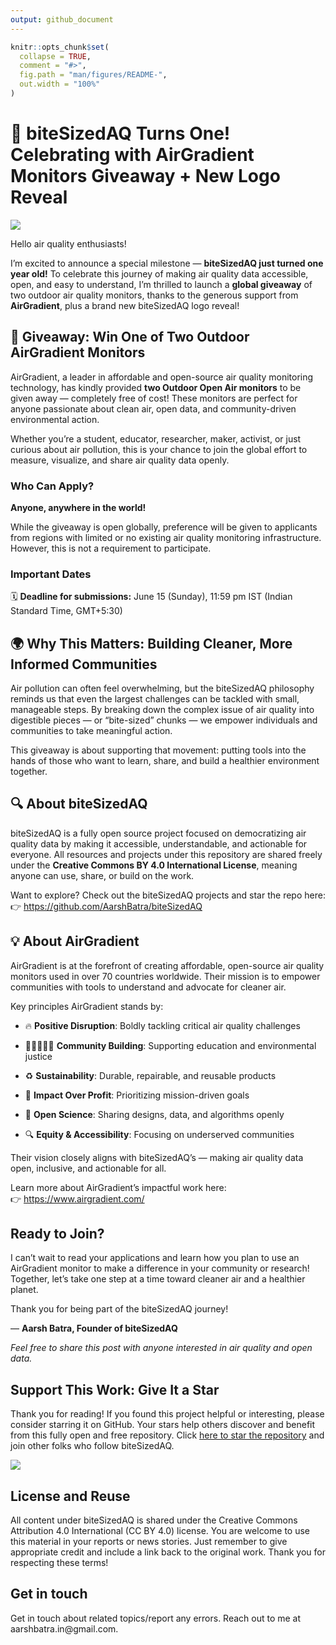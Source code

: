 ```yaml
---
output: github_document
---
```


<!-- README.md is generated from README.Rmd. Please edit that file -->

```r
knitr::opts_chunk$set(
  collapse = TRUE,
  comment = "#>",
  fig.path = "man/figures/README-",
  out.width = "100%"
)
```

# 🎉 biteSizedAQ Turns One! Celebrating with AirGradient Monitors Giveaway + New Logo Reveal

![](images/biteSizedAQ_transparent_logo_2.png)

Hello air quality enthusiasts!

I’m excited to announce a special milestone — **biteSizedAQ just turned one year old!** To celebrate this journey of making air quality data accessible, open, and easy to understand, I’m thrilled to launch a **global giveaway** of two outdoor air quality monitors, thanks to the generous support from **AirGradient**, plus a brand new biteSizedAQ logo reveal!

## 🎁 Giveaway: Win One of Two Outdoor AirGradient Monitors

AirGradient, a leader in affordable and open-source air quality monitoring technology, has kindly provided **two Outdoor Open Air monitors** to be given away — completely free of cost! These monitors are perfect for anyone passionate about clean air, open data, and community-driven environmental action.

Whether you’re a student, educator, researcher, maker, activist, or just curious about air pollution, this is your chance to join the global effort to measure, visualize, and share air quality data openly.

### Who Can Apply?

**Anyone, anywhere in the world!**

While the giveaway is open globally, preference will be given to applicants from regions with limited or no existing air quality monitoring infrastructure. However, this is not a requirement to participate.

### Important Dates

🗓️ **Deadline for submissions:** June 15 (Sunday), 11:59 pm IST (Indian Standard Time, GMT+5:30)

## 🌍 Why This Matters: Building Cleaner, More Informed Communities

Air pollution can often feel overwhelming, but the biteSizedAQ philosophy reminds us that even the largest challenges can be tackled with small, manageable steps. By breaking down the complex issue of air quality into digestible pieces — or “bite-sized” chunks — we empower individuals and communities to take meaningful action.

This giveaway is about supporting that movement: putting tools into the hands of those who want to learn, share, and build a healthier environment together.

## 🔍 About biteSizedAQ

biteSizedAQ is a fully open source project focused on democratizing air quality data by making it accessible, understandable, and actionable for everyone. All resources and projects under this repository are shared freely under the **Creative Commons BY 4.0 International License**, meaning anyone can use, share, or build on the work.

Want to explore? Check out the biteSizedAQ projects and star the repo here:\
👉 <https://github.com/AarshBatra/biteSizedAQ>

## 💡 About AirGradient

AirGradient is at the forefront of creating affordable, open-source air quality monitors used in over 70 countries worldwide. Their mission is to empower communities with tools to understand and advocate for cleaner air.

Key principles AirGradient stands by:

-    🔥 **Positive Disruption**: Boldly tackling critical air quality challenges

-    🧑🏽‍🤝‍🧑🏻 **Community Building**: Supporting education and environmental justice

-    ♻️ **Sustainability**: Durable, repairable, and reusable products

-    💚 **Impact Over Profit**: Prioritizing mission-driven goals

-    🧪 **Open Science**: Sharing designs, data, and algorithms openly

-    🔍 **Equity & Accessibility**: Focusing on underserved communities

Their vision closely aligns with biteSizedAQ’s — making air quality data open, inclusive, and actionable for all.

Learn more about AirGradient’s impactful work here:\
👉 <https://www.airgradient.com/>

## Ready to Join?

I can’t wait to read your applications and learn how you plan to use an AirGradient monitor to make a difference in your community or research! Together, let’s take one step at a time toward cleaner air and a healthier planet.

Thank you for being part of the biteSizedAQ journey!

— **Aarsh Batra, Founder of biteSizedAQ**

*Feel free to share this post with anyone interested in air quality and open data.*

## Support This Work: Give It a Star

Thank you for reading! If you found this project helpful or interesting, please consider starring it on GitHub. Your stars help others discover and benefit from this fully open and free repository. Click [here to star the repository](https://github.com/AarshBatra/biteSizedAQ/stargazers) and join other folks who follow biteSizedAQ.

![](images/clipboard-3789678823.png)

## License and Reuse {#license-and-reuse}

All content under biteSizedAQ is shared under the Creative Commons Attribution 4.0 International (CC BY 4.0) license. You are welcome to use this material in your reports or news stories. Just remember to give appropriate credit and include a link back to the original work. Thank you for respecting these terms!

## Get in touch {data-link="Get in touch"}

Get in touch about related topics/report any errors. Reach out to me at aarshbatra.in\@gmail.com.
